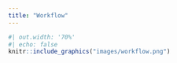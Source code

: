 ```yaml
---
title: "Workflow"
---
```


```r
#| out.width: '70%'
#| echo: false
knitr::include_graphics("images/workflow.png")
```

